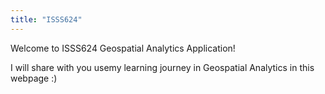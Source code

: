 ```yaml
---
title: "ISSS624"
---
```


Welcome to ISSS624 Geospatial Analytics Application!

I will share with you usemy learning journey in Geospatial Analytics in this webpage :)
